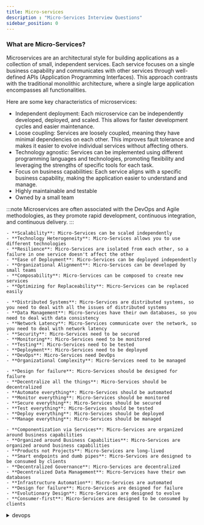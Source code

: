 ```yaml
---
title: Micro-services
description : "Micro-Services Interview Questions"
sidebar_position: 0
---
```



### What are Micro-Services?
Microservices are an architectural style for building applications as a collection of small, independent services.
Each service focuses on a single business capability and communicates with other services through well-defined APIs (Application Programming Interfaces).
This approach contrasts with the traditional monolithic architecture, where a single large application encompasses all functionalities.

Here are some key characteristics of microservices:
- Independent deployment: Each microservice can be independently developed, deployed, and scaled. This allows for faster development cycles and easier maintenance.
- Loose coupling: Services are loosely coupled, meaning they have minimal dependencies on each other. This improves fault tolerance and makes it easier to evolve individual services without affecting others.
- Technology agnostic: Services can be implemented using different programming languages and technologies, promoting flexibility and leveraging the strengths of specific tools for each task.
- Focus on business capabilities: Each service aligns with a specific business capability, making the application easier to understand and manage.
- Highly maintainable and testable
- Owned by a small team

:::note
Microservices are often associated with the DevOps and Agile methodologies, as they promote rapid development, continuous integration, and continuous delivery.
:::

<Tabs>
  <TabItem value={"Why Micro-Services"}>

    - **Scalability**: Micro-Services can be scaled independently
    - **Technology Heterogeneity**: Micro-Services allows you to use different technologies
    - **Resilience**: Micro-Services are isolated from each other, so a failure in one service doesn't affect the other
    - **Ease of Deployment**: Micro-Services can be deployed independently
    - **Organizational Alignment**: Micro-Services can be developed by small teams
    - **Composability**: Micro-Services can be composed to create new services
    - **Optimizing for Replaceability**: Micro-Services can be replaced easily
  </TabItem>
  <TabItem value={"Challenge of Micro-Services"}>

    - **Distributed Systems**: Micro-Services are distributed systems, so you need to deal with all the issues of distributed systems
    - **Data Management**: Micro-Services have their own databases, so you need to deal with data consistency
    - **Network Latency**: Micro-Services communicate over the network, so you need to deal with network latency
    - **Security**: Micro-Services need to be secured
    - **Monitoring**: Micro-Services need to be monitored
    - **Testing**: Micro-Services need to be tested
    - **Deployment**: Micro-Services need to be deployed
    - **DevOps**: Micro-Services need DevOps
    - **Organizational Complexity**: Micro-Services need to be managed
  </TabItem>
  <TabItem value={"Best Practices"}>

    - **Design for failure**: Micro-Services should be designed for failure
    - **Decentralize all the things**: Micro-Services should be decentralized
    - **Automate everything**: Micro-Services should be automated
    - **Monitor everything**: Micro-Services should be monitored
    - **Secure everything**: Micro-Services should be secured
    - **Test everything**: Micro-Services should be tested
    - **Deploy everything**: Micro-Services should be deployed
    - **Manage everything**: Micro-Services should be managed
  </TabItem>
  <TabItem value={"Key characteristics"}>

    - **Componentization via Services**: Micro-Services are organized around business capabilities
    - **Organized around Business Capabilities**: Micro-Services are organized around business capabilities
    - **Products not Projects**: Micro-Services are long-lived
    - **Smart endpoints and dumb pipes**: Micro-Services are designed to be consumed by clients
    - **Decentralized Governance**: Micro-Services are decentralized
    - **Decentralized Data Management**: Micro-Services have their own databases
    - **Infrastructure Automation**: Micro-Services are automated
    - **Design for failure**: Micro-Services are designed for failure
    - **Evolutionary Design**: Micro-Services are designed to evolve
    - **Consumer-first**: Micro-Services are designed to be consumed by clients
  </TabItem>
</Tabs>

<details>
  <summary>devops</summary>

  `DevOps` is acronym for .
  It refers
</details>
